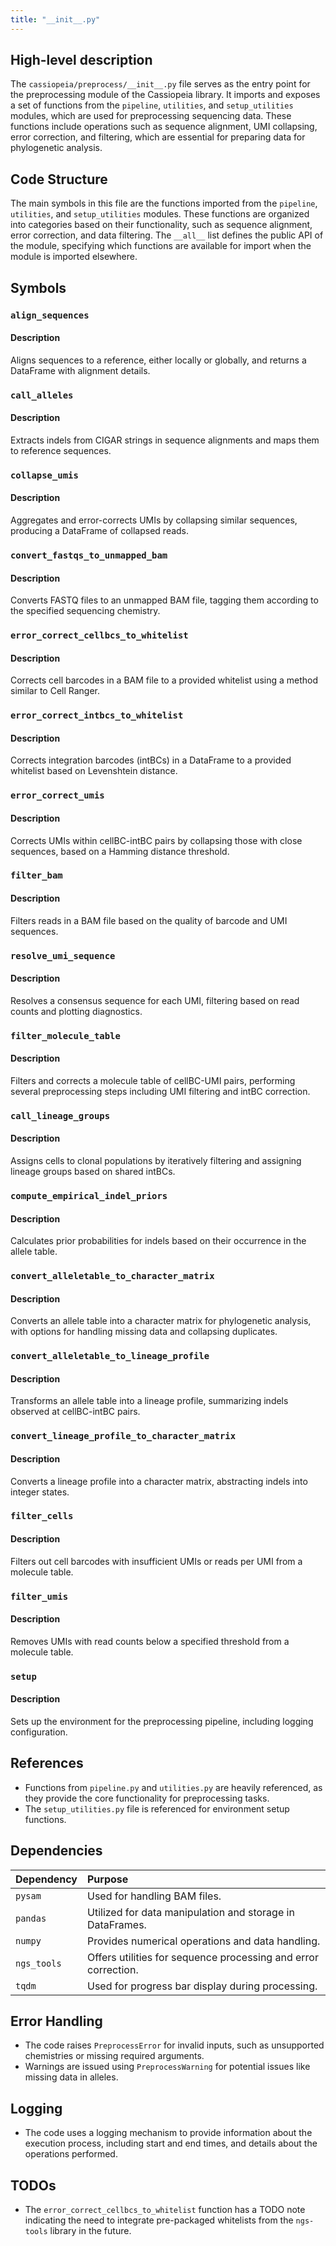 ```yaml
---
title: "__init__.py"
---
```


## High-level description

The `cassiopeia/preprocess/__init__.py` file serves as the entry point for the preprocessing module of the Cassiopeia library. It imports and exposes a set of functions from the `pipeline`, `utilities`, and `setup_utilities` modules, which are used for preprocessing sequencing data. These functions include operations such as sequence alignment, UMI collapsing, error correction, and filtering, which are essential for preparing data for phylogenetic analysis.

## Code Structure

The main symbols in this file are the functions imported from the `pipeline`, `utilities`, and `setup_utilities` modules. These functions are organized into categories based on their functionality, such as sequence alignment, error correction, and data filtering. The `__all__` list defines the public API of the module, specifying which functions are available for import when the module is imported elsewhere.

## Symbols

### `align_sequences`
#### Description
Aligns sequences to a reference, either locally or globally, and returns a DataFrame with alignment details.

### `call_alleles`
#### Description
Extracts indels from CIGAR strings in sequence alignments and maps them to reference sequences.

### `collapse_umis`
#### Description
Aggregates and error-corrects UMIs by collapsing similar sequences, producing a DataFrame of collapsed reads.

### `convert_fastqs_to_unmapped_bam`
#### Description
Converts FASTQ files to an unmapped BAM file, tagging them according to the specified sequencing chemistry.

### `error_correct_cellbcs_to_whitelist`
#### Description
Corrects cell barcodes in a BAM file to a provided whitelist using a method similar to Cell Ranger.

### `error_correct_intbcs_to_whitelist`
#### Description
Corrects integration barcodes (intBCs) in a DataFrame to a provided whitelist based on Levenshtein distance.

### `error_correct_umis`
#### Description
Corrects UMIs within cellBC-intBC pairs by collapsing those with close sequences, based on a Hamming distance threshold.

### `filter_bam`
#### Description
Filters reads in a BAM file based on the quality of barcode and UMI sequences.

### `resolve_umi_sequence`
#### Description
Resolves a consensus sequence for each UMI, filtering based on read counts and plotting diagnostics.

### `filter_molecule_table`
#### Description
Filters and corrects a molecule table of cellBC-UMI pairs, performing several preprocessing steps including UMI filtering and intBC correction.

### `call_lineage_groups`
#### Description
Assigns cells to clonal populations by iteratively filtering and assigning lineage groups based on shared intBCs.

### `compute_empirical_indel_priors`
#### Description
Calculates prior probabilities for indels based on their occurrence in the allele table.

### `convert_alleletable_to_character_matrix`
#### Description
Converts an allele table into a character matrix for phylogenetic analysis, with options for handling missing data and collapsing duplicates.

### `convert_alleletable_to_lineage_profile`
#### Description
Transforms an allele table into a lineage profile, summarizing indels observed at cellBC-intBC pairs.

### `convert_lineage_profile_to_character_matrix`
#### Description
Converts a lineage profile into a character matrix, abstracting indels into integer states.

### `filter_cells`
#### Description
Filters out cell barcodes with insufficient UMIs or reads per UMI from a molecule table.

### `filter_umis`
#### Description
Removes UMIs with read counts below a specified threshold from a molecule table.

### `setup`
#### Description
Sets up the environment for the preprocessing pipeline, including logging configuration.

## References

- Functions from `pipeline.py` and `utilities.py` are heavily referenced, as they provide the core functionality for preprocessing tasks.
- The `setup_utilities.py` file is referenced for environment setup functions.

## Dependencies

| Dependency | Purpose |
|:-----------|:--------|
| `pysam` | Used for handling BAM files. |
| `pandas` | Utilized for data manipulation and storage in DataFrames. |
| `numpy` | Provides numerical operations and data handling. |
| `ngs_tools` | Offers utilities for sequence processing and error correction. |
| `tqdm` | Used for progress bar display during processing. |

## Error Handling

- The code raises `PreprocessError` for invalid inputs, such as unsupported chemistries or missing required arguments.
- Warnings are issued using `PreprocessWarning` for potential issues like missing data in alleles.

## Logging

- The code uses a logging mechanism to provide information about the execution process, including start and end times, and details about the operations performed.

## TODOs

- The `error_correct_cellbcs_to_whitelist` function has a TODO note indicating the need to integrate pre-packaged whitelists from the `ngs-tools` library in the future.